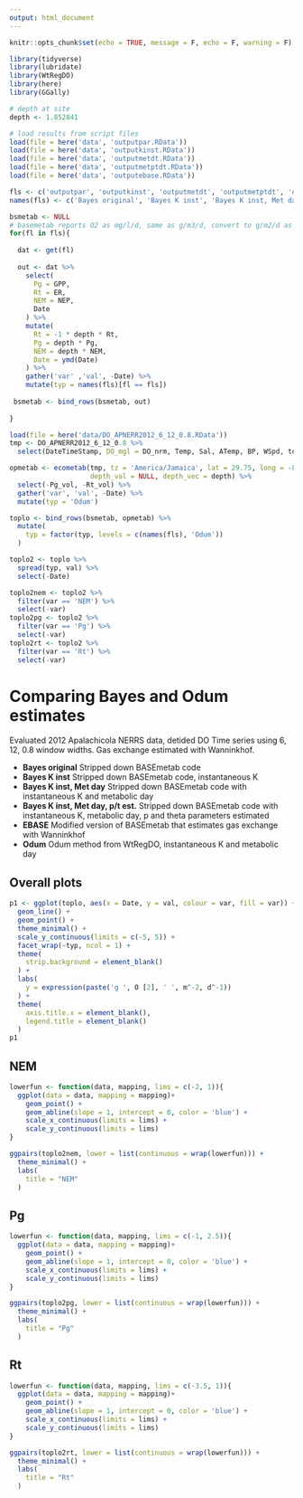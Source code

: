 ```yaml
---
output: html_document
---
```


```r
knitr::opts_chunk$set(echo = TRUE, message = F, echo = F, warning = F)

library(tidyverse)
library(lubridate)
library(WtRegDO)
library(here)
library(GGally)

# depth at site
depth <- 1.852841

# load results from script files
load(file = here('data', 'outputpar.RData'))
load(file = here('data', 'outputkinst.RData'))
load(file = here('data', 'outputmetdt.RData'))
load(file = here('data', 'outputmetptdt.RData'))
load(file = here('data', 'outputebase.RData'))

fls <- c('outputpar', 'outputkinst', 'outputmetdt', 'outputmetptdt', 'outputebase')
names(fls) <- c('Bayes original', 'Bayes K inst', 'Bayes K inst, Met day', 'Bayes K inst, Met day, p/t est.', 'EBASE')

bsmetab <- NULL
# basemetab reports O2 as mg/l/d, same as g/m3/d, convert to g/m2/d as areal by multiplying by depth
for(fl in fls){
  
  dat <- get(fl)
  
  out <- dat %>% 
    select(
      Pg = GPP, 
      Rt = ER, 
      NEM = NEP,
      Date
    ) %>% 
    mutate(
      Rt = -1 * depth * Rt,
      Pg = depth * Pg, 
      NEM = depth * NEM,
      Date = ymd(Date) 
    ) %>% 
    gather('var' ,'val', -Date) %>% 
    mutate(typ = names(fls)[fl == fls])
  
 bsmetab <- bind_rows(bsmetab, out)
 
}

load(file = here('data/DO_APNERR2012_6_12_0.8.RData'))
tmp <- DO_APNERR2012_6_12_0.8 %>%
  select(DateTimeStamp, DO_mgl = DO_nrm, Temp, Sal, ATemp, BP, WSpd, totpar, Tide)

opmetab <- ecometab(tmp, tz = 'America/Jamaica', lat = 29.75, long = -85, gasex = 'Wanninkhof', gasave = 'instant', metab_units = 'grams', 
                    depth_val = NULL, depth_vec = depth) %>% 
  select(-Pg_vol, -Rt_vol) %>% 
  gather('var', 'val', -Date) %>% 
  mutate(typ = 'Odum')

toplo <- bind_rows(bsmetab, opmetab) %>% 
  mutate(
    typ = factor(typ, levels = c(names(fls), 'Odum'))
  )

toplo2 <- toplo %>% 
  spread(typ, val) %>% 
  select(-Date)

toplo2nem <- toplo2 %>% 
  filter(var == 'NEM') %>% 
  select(-var)
toplo2pg <- toplo2 %>% 
  filter(var == 'Pg') %>% 
  select(-var)
toplo2rt <- toplo2 %>% 
  filter(var == 'Rt') %>% 
  select(-var)
```

# Comparing Bayes and Odum estimates {.tabset}

Evaluated 2012 Apalachicola NERRS data, detided DO Time series using 6, 12, 0.8 window widths.  Gas exchange estimated with Wanninkhof. 

* __Bayes original__ Stripped down BASEmetab code
* __Bayes K inst__ Stripped down BASEmetab code, instantaneous K
* __Bayes K inst, Met day__ Stripped down BASEmetab code with instantaneous K and metabolic day
* __Bayes K inst, Met day, p/t est.__ Stripped down BASEmetab code with instantaneous K, metabolic day, p and theta parameters estimated
* __EBASE__ Modified version of BASEmetab that estimates gas exchange with Wanninkhof
* __Odum__ Odum method from WtRegDO, instantaneous K and metabolic day

## Overall plots

```r
p1 <- ggplot(toplo, aes(x = Date, y = val, colour = var, fill = var)) + 
  geom_line() + 
  geom_point() + 
  theme_minimal() + 
  scale_y_continuous(limits = c(-5, 5)) +
  facet_wrap(~typ, ncol = 1) + 
  theme(
    strip.background = element_blank()
  ) +
  labs(
    y = expression(paste('g ', O [2], ' ', m^-2, d^-1))
  ) + 
  theme(
    axis.title.x = element_blank(), 
    legend.title = element_blank()
  )
p1
```

## NEM 

```r
lowerfun <- function(data, mapping, lims = c(-2, 1)){
  ggplot(data = data, mapping = mapping)+
    geom_point() + 
    geom_abline(slope = 1, intercept = 0, color = 'blue') + 
    scale_x_continuous(limits = lims) + 
    scale_y_continuous(limits = lims)
}  

ggpairs(toplo2nem, lower = list(continuous = wrap(lowerfun))) + 
  theme_minimal() + 
  labs(
    title = "NEM"
  )
```

## Pg

```r
lowerfun <- function(data, mapping, lims = c(-1, 2.5)){
  ggplot(data = data, mapping = mapping)+
    geom_point() + 
    geom_abline(slope = 1, intercept = 0, color = 'blue') + 
    scale_x_continuous(limits = lims) +
    scale_y_continuous(limits = lims)
}  

ggpairs(toplo2pg, lower = list(continuous = wrap(lowerfun))) + 
  theme_minimal() + 
  labs(
    title = "Pg"
  )
```

## Rt

```r
lowerfun <- function(data, mapping, lims = c(-3.5, 1)){
  ggplot(data = data, mapping = mapping)+
    geom_point() + 
    geom_abline(slope = 1, intercept = 0, color = 'blue') + 
    scale_x_continuous(limits = lims) +
    scale_y_continuous(limits = lims)
}  

ggpairs(toplo2rt, lower = list(continuous = wrap(lowerfun))) + 
  theme_minimal() + 
  labs(
    title = "Rt"
  )
```